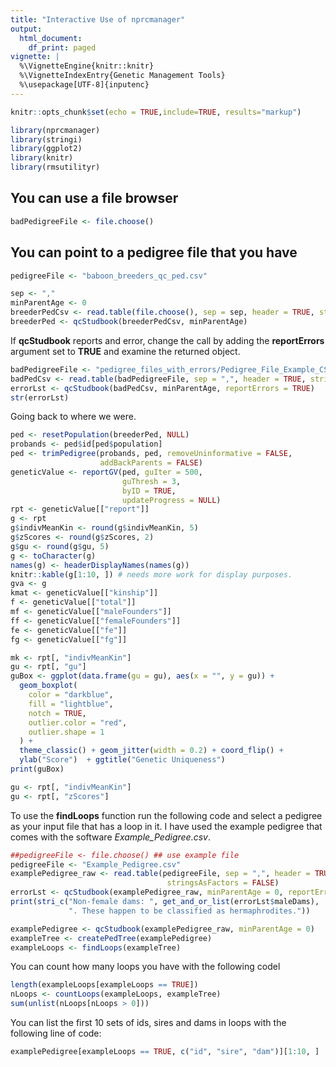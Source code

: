 ```yaml
---
title: "Interactive Use of nprcmanager"
output:
  html_document:
    df_print: paged
vignette: |
  %\VignetteEngine{knitr::knitr} 
  %\VignetteIndexEntry{Genetic Management Tools} 
  %\usepackage[UTF-8]{inputenc}
---
```


```r
knitr::opts_chunk$set(echo = TRUE,include=TRUE, results="markup")
```

```r
library(nprcmanager)
library(stringi)
library(ggplot2)
library(knitr)
library(rmsutilityr)

```

## You can use a file browser
```r
badPedigreeFile <- file.choose()
```

## You can point to a pedigree file that you have
```r
pedigreeFile <- "baboon_breeders_qc_ped.csv"

sep <- ","
minParentAge <- 0
breederPedCsv <- read.table(file.choose(), sep = sep, header = TRUE, stringsAsFactors = FALSE)
breederPed <- qcStudbook(breederPedCsv, minParentAge)

```

If __qcStudbook__ reports and error, change the call by adding the __reportErrors__
argument set to __TRUE__ and examine the returned object.

```r
badPedigreeFile <- "pedigree_files_with_errors/Pedigree_File_Example_CSV.csv"
badPedCsv <- read.table(badPedigreeFile, sep = ",", header = TRUE, stringsAsFactors = FALSE)
errorLst <- qcStudbook(badPedCsv, minParentAge, reportErrors = TRUE)
str(errorLst)

```

Going back to where we were.

```r
ped <- resetPopulation(breederPed, NULL)
probands <- ped$id[ped$population]
ped <- trimPedigree(probands, ped, removeUninformative = FALSE,
                    addBackParents = FALSE)
geneticValue <- reportGV(ped, guIter = 500,
                         guThresh = 3,
                         byID = TRUE,
                         updateProgress = NULL)
rpt <- geneticValue[["report"]]
g <- rpt
g$indivMeanKin <- round(g$indivMeanKin, 5)
g$zScores <- round(g$zScores, 2)
g$gu <- round(g$gu, 5)
g <- toCharacter(g)
names(g) <- headerDisplayNames(names(g))
knitr::kable(g[1:10, ]) # needs more work for display purposes.
gva <- g
kmat <- geneticValue[["kinship"]]
f <- geneticValue[["total"]]
mf <- geneticValue[["maleFounders"]]
ff <- geneticValue[["femaleFounders"]]
fe <- geneticValue[["fe"]]
fg <- geneticValue[["fg"]]

mk <- rpt[, "indivMeanKin"]
gu <- rpt[, "gu"]
guBox <- ggplot(data.frame(gu = gu), aes(x = "", y = gu)) +
  geom_boxplot(
    color = "darkblue",
    fill = "lightblue",
    notch = TRUE,
    outlier.color = "red",
    outlier.shape = 1
  ) +
  theme_classic() + geom_jitter(width = 0.2) + coord_flip() +
  ylab("Score")  + ggtitle("Genetic Uniqueness")
print(guBox)

gu <- rpt[, "indivMeanKin"]
gu <- rpt[, "zScores"]
```

To use the __findLoops__ function run the following code and select a pedigree as your input
file that has a loop in it. I have used the example pedigree that comes with the software
_Example_Pedigree.csv_.

```r
##pedigreeFile <- file.choose() ## use example file
pedigreeFile <- "Example_Pedigree.csv"
examplePedigree_raw <- read.table(pedigreeFile, sep = ",", header = TRUE, 
                                   stringsAsFactors = FALSE)
errorLst <- qcStudbook(examplePedigree_raw, minParentAge = 0, reportErrors = TRUE)
print(stri_c("Non-female dams: ", get_and_or_list(errorLst$maleDams), 
             ". These happen to be classified as hermaphrodites."))
```
```r
examplePedigree <- qcStudbook(examplePedigree_raw, minParentAge = 0)
exampleTree <- createPedTree(examplePedigree)
exampleLoops <- findLoops(exampleTree)

```
You can count how many loops you have with the following codel
```r
length(exampleLoops[exampleLoops == TRUE])
nLoops <- countLoops(exampleLoops, exampleTree)
sum(unlist(nLoops[nLoops > 0]))

```

You can list the first 10 sets of ids, sires and dams in loops with the following line of code:

```r

examplePedigree[exampleLoops == TRUE, c("id", "sire", "dam")][1:10, ]


```
